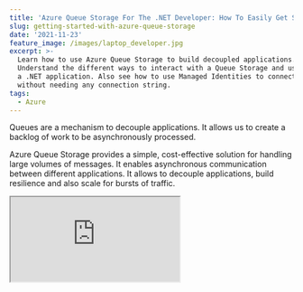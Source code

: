 ```yaml
---
title: 'Azure Queue Storage For The .NET Developer: How To Easily Get Started'
slug: getting-started-with-azure-queue-storage
date: '2021-11-23'
feature_image: /images/laptop_developer.jpg
excerpt: >-
  Learn how to use Azure Queue Storage to build decoupled applications.
  Understand the different ways to interact with a Queue Storage and use it from
  a .NET application. Also see how to use Managed Identities to connect to Queue
  without needing any connection string.
tags:
  - Azure
---
```

Queues are a mechanism to decouple applications. It allows us to create a backlog of work to be asynchronously processed.

Azure Queue Storage provides a simple, cost-effective solution for handling large volumes of messages. It enables asynchronous communication between different applications. It allows to decouple applications, build resilience and also scale for bursts of traffic.

<iframe src="https://www.youtube.com/embed/5oTX6srQdOE" />

In this post, let's explore how to create Azure Queue Storage and use this from an ASP NET Core application. The steps are very much the same if you look to use this from any .NET application.

## Creating a Queue

To start using the Queue, let's first create it in Azure. The easiest way is to create it using the Azure portal.

In a real-world application, you can use scripts to automate this or, even better, use Infrastructure as Code (IAC) to automate these from your build and deploy pipeline.

But for now, let's head over to the Azure Portal and search from 'Azure Storage Account'.

An Azure Queue Storage lives under a Storage account in Azure. To create a queue, we first need to create a storage account.

![Create an Azure Storage Account from Azure Portal](/images/azure_storage_account_create_portal.jpg)

Once created, we can add Queues under the Storage account, as shown below.

![Create a Queue under Storage Account from Azure Portal](/images/azure_storage_account_create_queue.jpg)

## Connecting to Azure Queue from .NET

With Queue Storage created, we can start using it from our application. Queue Storage is excellent when you want to decouple long-running workloads to happen in the background. It prevents users from having to wait till long precesses are completed.

The NuGet package [Azure.Storage.Queues](https://github.com/Azure/azure-sdk-for-net/blob/Azure.Storage.Queues_12.8.0/sdk/storage/Azure.Storage.Queues/README.md) provides the libraries required to connect to Queue Storage. Once installed, use the `QueueClient` class to send and receive messages.

The `QueueClient` requires a Connection String to authorize and authenticate. It is available from the Azure Portal from the Access Keys section under the Storage Account (as shown below).

![Azure Queue Storage Access Keys](/images/azure_queue_storage_access_keys.jpg)

Azure Queue Storage Access Keys

_Later in the post, I'll show you how to connect to the Queue without a connection string and using Managed Identity._

## Sending Messages

Create a new ASP NET Core application using the default template. It has a WeatherForecast controller, which we can integrate with Queue Storage.

Let's assume we now need to POST new weather data to our application. But adding weather data involves some processing work, and we want this to happen in the background. So the user would simply be posting new weather data, and we will send this message to a queue to be processed separately.

For now, let's use the `QueueClient` and the Connection string to connect to the Queue Storage. Using the `SendMessageAsync` method, we can send messages to the Queue.

```csharp
[HttpPost]
public async Task Post([FromBody]WeatherForecast weatherForecast, CancellationToken cancellationToken)
{
    var connectionString = "<Connection String>"
    var queueName = "add-weatherdata";
    var client = new QueueClient(connectionString, queueName);
    var message = JsonSerializer.Serialize(weatherForecast);
    await client.SendMessageAsync(message,  cancellationToken);
}

```

The `POST` method adds a message to the Queue and makes it available for processing to any application listening on that Queue.

![New Message in Azure Queue](/images/azure_queue_storage_new_message.jpg)

Messages added to the Queue have an Id, Insertion time, Expiration time, and Dequeue count in addition to the actual message.

-   **Insertion time** → The time of insertion of the message into the Queue
-   **Expiration time** → By default, it is seven days, after which the message will automatically expire and get deleted from the Queue
-   **Dequeue count →** Indicates the number of times the message was read from the Queue and placed back

The `SendMessageAsync` has [overloaded methods,](https://docs.microsoft.com/en-us/dotnet/api/azure.storage.queues.queueclient.sendmessageasync?view=azure-dotnet&WT.mc_id=AZ-MVP-5003875#definition) that allows to explicitly set the Expiration time and also a Visibility timeout.

The Visibility timeout specifies the delay after which a message will show up in the Queue after adding. So if you set a value of 60 seconds, the message will appear in the Queue (and be available for processing only after 60 seconds).

To create messages that never expire, set the `timeToLive` as a negative value.

## Reading Messages

Messages dropped into the Queue can be picked up by another application to process. Below I have a simple Background Task that runs every 10 seconds and reads a message from the Queue.

```csharp
protected override async Task ExecuteAsync(CancellationToken stoppingToken)
{
    while (!stoppingToken.IsCancellationRequested)
    {
        _logger.LogInformation("Reading from queue");
        var queueMessage = await _queueClient.ReceiveMessageAsync();
        if (queueMessage.Value != null)
        {
            var weatherData = JsonSerializer.Deserialize<WeatherForecast>(queueMessage.Value.MessageText);
            _logger.LogInformation("New Mesasge Read: {weatherData}", weatherData);
            / APplication process
            await _queueClient.DeleteMessageAsync(queueMessage.Value.MessageId, queueMessage.Value.PopReceipt);
        }
        await Task.Delay(TimeSpan.FromSeconds(10));
    }
}

```

The `ReveiveMessagesAsync` method reads one or more messages from the Queue. It removes the message from the Queue for 30 seconds (by default or the specified `visibilityTimeout`).

Once the message processing is complete, the message must be deleted from the Queue so that it is not picked up again for processing. If not deleted, it will be available back in the Queue after the `visibilityTimeout`.

## Azure Storage Explorer

The [Azure Storage Explorer](https://azure.microsoft.com/en-us/features/storage-explorer/#overview) tool allows managing storage accounts from desktops.  It will enable the management of storage accounts across multiple subscriptions and accounts.

![Azure Storage Explorer to explore Queue storage.](/images/azure_storage_explorer.jpg)

When reading messages from the Queue, the explorer tool uses the [Peek](https://docs.microsoft.com/en-us/dotnet/api/azure.storage.queues.queueclient.peekmessageasync?view=azure-dotnet) functionality. With Peek, the message is not removed from the Queue and is still available for processing for other applications looking at the same Queue.

## Dependency Injection of Queue Client

Anytime you need to interact with the Azure Queue from a .NET application, you need an instance of a `QueueClient`. Rather than explicitly creating an instance, it's easier to dependency inject.

The `[Microsoft.Extensions.Azure](https://www.nuget.org/packages/Microsoft.Extensions.Azure/)` Nuget package allows to easily integrate different Azure clients with [.NET Dependency Injection (DI)](https://www.youtube.com/watch?v=YR6HkvNBpX4) and configuration systems.

In the `ConfigureServices` method of the `Startup.cs` class, we can register the QueueClient for the application.

```csharp
services
    .AddAzureClients(builder =>
    {
        builder.AddClient<QueueClient, QueueClientOptions>((_, _, _) =>
        {
            var connectionString = "<Connection String>";
                  var queueName = "add-weatherdata";
            return new QueueClient(connectionString, queueName);
        });
    });

```

Once registered in the DI container, we can request an instance of `QueueClient` in the constructor. The .NET DI will inject it automatically at runtime.

```csharp
public WeatherForecastController(
    ILogger<WeatherForecastController> logger, QueueClient queueClient)
{
    _logger = logger;
    _queueClient = queueClient;
}

```

## Using Managed Identity To Connect To Azure Queue

The above code, when registering the `QueueClient` still uses the Connection String. Managing Credentials and ConnectionString's can become a bit tricky, so it's best to avoid needing to use them in the first place.  Azure Managed Identity eliminates the need for Connection Strings to authenticate with resources.

Using the [DefaultAzureCredential](https://github.com/Azure/azure-sdk-for-net/blob/727ab08412e60394b6fea8b13cac47d83aca1f3b/sdk/identity/Azure.Identity/README.md#defaultazurecredential) part of the [Azure.Identity](https://github.com/Azure/azure-sdk-for-net/blob/727ab08412e60394b6fea8b13cac47d83aca1f3b/sdk/identity/Azure.Identity/README.md) library we can connect to Azure Queues without needing a connection string.

<BlogLink
  href="/blog/defaultazurecredential-from-azure-sdk/"
  title="DefaultAzureCredential: Unifying How We Get Azure AD Token"
  description="Azure Identity library provides Azure Active Directory token authentication support across the Azure SDK"
  authorImage="/images/logo-512x512-24.png"
  authorName="Rahul Nath"
  authorTitle="Rahul Pulikkot Nath"
  featureImage="/images/pfx_security.jpg"
/>

To enable Managed Identity connection on Azure Queue, head over to the Azure portal and add a new role assignment under the '_Access Control (IAM)_' section. You can grant access to individuals, groups, or application identities to connect to the Queue Storage.

Below I have added my email address to the _Storage Queue Data Contributor_ role. It allows to read, edit, delete messages from the Queue. When working on your local development, you can configure the IDE to connect and retrieve the token to use with `DefaultAzureCredential`.

azure\_queue\_iam\_role\_assignment.jpg

![Access Control (IAM) Enable Storage Queue Data Contributor Role to access Queue.](/images/azure_queue_iam_role_assignment.jpg)

The below code no longer uses a Connection String to connect to the Azure Queue. When <BlogLink
  href="/blog/azure-managed-service-identity-and-local-development"
  title="Azure Managed Service Identity And Local Development"
  description="Read this interesting blog post"
  authorImage="/images/logo-512x512-24.png"
  authorName="Rahul Nath"
  authorTitle="Rahul Pulikkot Nath"
  featureImage="/images/defaultazurecredential_environment_credential.jpg"
/>, it can automatically pick up the user logged in to Visual Studio or other supported IDE's. If the application is running in Azure infrastructure, enable Identity on the resource and grant it permissions using the Access Control (IAM).

```csharp
var credential = new DefaultAzureCredential();
var queueUri = new Uri("https://youtubestoragetest.queue.core.windows.net/myqueue");
return new QueueClient(queueUri, credential);

```

I hope this helps you to get started with Azure Queue Storage and build disconnected applications.
